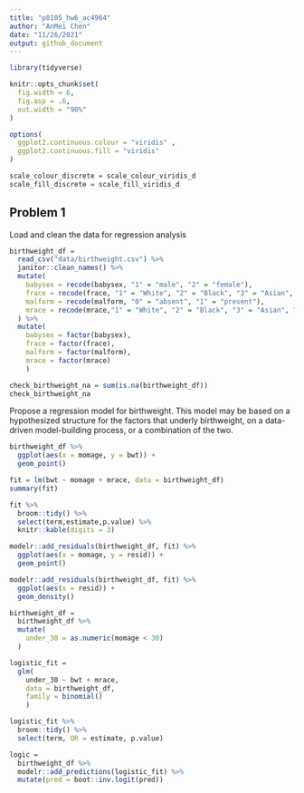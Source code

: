 ```yaml
---
title: "p8105_hw6_ac4964"
author: "AnMei Chen"
date: "11/26/2021"
output: github_document
---
```


```r
library(tidyverse)

knitr::opts_chunk$set(
  fig.width = 6,
  fig.asp = .6,
  out.width = "90%"
)

options(
  ggplot2.continuous.colour = "viridis" , 
  ggplot2.continuous.fill = "viridis"
)

scale_colour_discrete = scale_colour_viridis_d
scale_fill_discrete = scale_fill_viridis_d
```


## Problem 1

Load and clean the data for regression analysis

```r
birthweight_df = 
  read_csv("data/birthweight.csv") %>% 
  janitor::clean_names() %>% 
  mutate(
    babysex = recode(babysex, "1" = "male", "2" = "female"),
    frace = recode(frace, "1" = "White", "2" = "Black", "3" = "Asian", "4" = "Puerto Rican", "8" = "Other", "9" = "Unknown"),
    malform = recode(malform, "0" = "absent", "1" = "present"),
    mrace = recode(mrace,"1" = "White", "2" = "Black", "3" = "Asian", "4" = "Puerto Rican", "8" = "Other", "9" = "Unknown")
  ) %>% 
  mutate(
    babysex = factor(babysex),
    frace = factor(frace),
    malform = factor(malform),
    mrace = factor(mrace)
    )

check_birthweight_na = sum(is.na(birthweight_df))
check_birthweight_na
```


Propose a regression model for birthweight. This model may be based on a hypothesized structure for the factors that underly birthweight, on a data-driven model-building process, or a combination of the two. 

```r
birthweight_df %>% 
  ggplot(aes(x = momage, y = bwt)) +
  geom_point()

fit = lm(bwt ~ momage + mrace, data = birthweight_df)
summary(fit)

fit %>% 
  broom::tidy() %>% 
  select(term,estimate,p.value) %>% 
  knitr::kable(digits = 3)

modelr::add_residuals(birthweight_df, fit) %>% 
  ggplot(aes(x = momage, y = resid)) +
  geom_point()

modelr::add_residuals(birthweight_df, fit) %>% 
  ggplot(aes(x = resid)) +
  geom_density()

```


```r
birthweight_df = 
  birthweight_df %>% 
  mutate(
    under_30 = as.numeric(momage < 30)
  )

logistic_fit = 
  glm(
    under_30 ~ bwt + mrace, 
    data = birthweight_df, 
    family = binomial()
    )

logistic_fit %>% 
  broom::tidy() %>% 
  select(term, OR = estimate, p.value)

logic =
  birthweight_df %>% 
  modelr::add_predictions(logistic_fit) %>% 
  mutate(pred = boot::inv.logit(pred)) 
```

